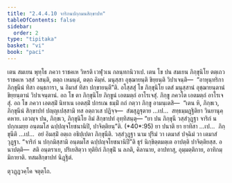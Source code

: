 ```yaml
---
title: "2.4.4.10 จาริกนปกฺกมนสิกฺขาปท"
tableOfContents: false
sidebar:
  order: 2
type: "tipitaka"
basket: "vi"
book: "paci"
---
```



<DynamicBreadcrumb />

<Division number="973" book="paci">

<Paragraph number="2982" book="paci">
เตน สมเยน พุทฺโธ ภควา ราชคเห วิหรติ เวฬุวเน กลนฺทกนิวาเป. เตน โข ปน สมเยน ภิกฺขุนิโย ตตฺเถว ราชคเห วสฺสํ วสนฺติ, ตตฺถ เหมนฺตํ, ตตฺถ คิมฺหํ. มนุสฺสา อุชฺฌายนฺติ ขิยฺยนฺติ วิปาเจนฺติ—  “อาหุนฺทริกา ภิกฺขุนีนํ ทิสา อนฺธการา, น อิมาสํ ทิสา ปกฺขายนฺตี”ติ.
</Paragraph>

<Paragraph number="2983" book="paci">
อโสฺสสุํ โข ภิกฺขุนิโย เตสํ มนุสฺสานํ อุชฺฌายนฺตานํ ขิยฺยนฺตานํ วิปาเจนฺตานํ. อถ โข ตา ภิกฺขุนิโย ภิกฺขูนํ เอตมตฺถํ อาโรเจสุํ. ภิกฺขู ภควโต เอตมตฺถํ อาโรเจสุํ. อถ โข ภควา เอตสฺมิํ นิทาเน เอตสฺมิํ ปกรเณ ธมฺมิํ กถํ กตฺวา ภิกฺขู อามนฺเตสิ—  “เตน หิ, ภิกฺขเว, ภิกฺขุนีนํ สิกฺขาปทํ ปญฺญเปสฺสามิ ทส อตฺถวเส ปฏิจฺจ—  สํฆสุฏฺฐุตาย …เป…  สทฺธมฺมฏฺฐิติยา วินยานุคฺคหาย. เอวญฺจ ปน, ภิกฺขเว, ภิกฺขุนิโย อิมํ สิกฺขาปทํ อุทฺทิสนฺตุ—
</Paragraph>

</Division>
<Division number="974" book="paci">

<Paragraph number="2984" book="paci">
<Emphasis>“ยา ปน ภิกฺขุนี วสฺสํวุฏฺฐา จาริกํ น ปกฺกเมยฺย อนฺตมโส ฉปฺปญฺจโยชนานิปิ, ปาจิตฺติยนฺ”</Emphasis>ติ. (*40*:<Emphasis>95</Emphasis>)
</Paragraph>

</Division>
<Division number="975" book="paci">

<Paragraph number="2985" book="paci">
<Emphasis>ยา ปนา</Emphasis>ติ ยา ยาทิสา …เป…  <Emphasis>ภิกฺขุนี</Emphasis>ติ …เป…  อยํ อิมสฺมิํ อตฺเถ อธิปฺเปตา ภิกฺขุนีติ.
</Paragraph>

<Paragraph number="2986" book="paci">
<Emphasis>วสฺสํวุฏฺฐา</Emphasis> นาม ปุริมํ วา เตมาสํ ปจฺฉิมํ วา เตมาสํ วุฏฺฐา.
</Paragraph>

<Paragraph number="2987" book="paci">
“จาริกํ น ปกฺกมิสฺสามิ อนฺตมโส ฉปฺปญฺจโยชนานิปี”ติ ธุรํ นิกฺขิตฺตมตฺเต อาปตฺติ ปาจิตฺติยสฺส.
</Paragraph>

</Division>
<Division number="976" book="paci">

<Paragraph number="2988" book="paci">
อนาปตฺติ—  สติ อนฺตราเย, ปริเยสิตฺวา ทุติยิกํ ภิกฺขุนิํ น ลภติ, คิลานาย, อาปทาสุ, อุมฺมตฺติกาย, อาทิกมฺมิกายาติ.

</Paragraph>
</Division>

<Paragraph number="2989" type="center" book="paci">
ทสมสิกฺขาปทํ นิฏฺฐิตํ.

  
ตุวฏฺฏวคฺโค จตุตฺโถ.
</Paragraph>